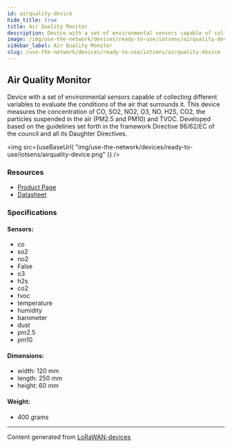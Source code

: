 ```yaml
---
id: airquality-device
hide_title: true
title: Air Quality Monitor
description: Device with a set of environmental sensors capable of collecting different variables to evaluate the conditions of the air that surrounds it. This device measures the concentration of CO, SO2, NO2, O3, NO, H2S, CO2, the particles suspended in the air (PM2.5 and PM10) and TVOC. Developed based on the guidelines set forth in the framework Directive 96/62/EC of the council and all its Daughter Directives.
image: /img/use-the-network/devices/ready-to-use/iotsens/airquality-device.png
sidebar_label: Air Quality Monitor
slug: /use-the-network/devices/ready-to-use/iotsens/airquality-device
---
```



## Air Quality Monitor

Device with a set of environmental sensors capable of collecting different variables to evaluate the conditions of the air that surrounds it. This device measures the concentration of CO, SO2, NO2, O3, NO, H2S, CO2, the particles suspended in the air (PM2.5 and PM10) and TVOC. Developed based on the guidelines set forth in the framework Directive 96/62/EC of the council and all its Daughter Directives.

<img
src={useBaseUrl(
"img/use-the-network/devices/ready-to-use/iotsens/airquality-device.png"
)}
/>

### Resources

- [Product Page](http://hardware.iotsens.com/datasheets/IoTsens-Datasheet-Air_quality_Monitor_EN.pdf)
- [Datasheet](http://hardware.iotsens.com/datasheets/IoTsens-Datasheet-Air_quality_Monitor_EN.pdf)

### Specifications

#### Sensors:
- co
- so2
- no2
- False
- o3
- h2s
- co2
- tvoc
- temperature
- humidity
- barometer
- dust
- pm2.5
- pm10
#### Dimensions:
- width: 120 mm
- length: 250 mm
- height: 60 mm
#### Weight: 
- 400 grams



---
Content generated from [LoRaWAN-devices](https://github.com/TheThingsNetwork/lorawan-devices)